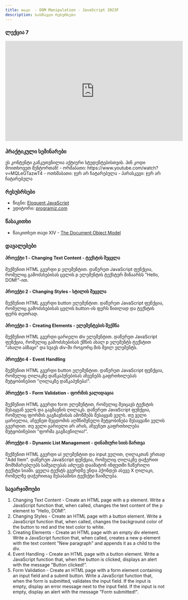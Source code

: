 ```yaml
---
title: თავი  - DOM Manipulation - JavaScript 2023F
description: სასწავლო რესურსები
---
```



### ლექცია 7

<iframe width="560" height="315" src="https://www.youtube.com/embed/ayyEXkWFWlU" title="YouTube video player" frameborder="0" allow="accelerometer; autoplay; clipboard-write; encrypted-media; gyroscope; picture-in-picture; web-share" allowfullscreen></iframe>

### პრაქტიკული სემინარები
<Card>
<PinCodeProtectedContent>
    <Locked>
        ეს კონტენტი განკუთვნილია აქტიური სტუდენტებისთვის.
        პინ კოდი მოითხოვეთ მენტორთან!
    </Locked>
    <Unlocked>
        - ორშაბათი: https://www.youtube.com/watch?v=MQLeGTazwT4
        - ოთხშაბათი: ჯერ არ ჩატარებულა
        - პარასკევი: ჯერ არ ჩატარებულა
    </Unlocked>
</PinCodeProtectedContent>
</Card>

### რესუსრსები
- წიგნი: [Eloquent JavaScript](https://eloquentjavascript.net/)
- ედიტორი: [programiz.com](https://www.programiz.com/javascript/online-compiler/)

### წასაკითხი
- წაიკითხეთ თავი XIV - [The Document Object Model](https://eloquentjavascript.net/14_dom.html)

### დავალებები

#### პროექტი 1 - Changing Text Content - ტექსტის შეცვლა
შექმენით HTML გვერდი p ელემენტით. დაწერეთ JavaScript ფუნქცია, რომელიც გამოძახებისას ცვლის p ელემენტის ტექსტურ შინაარსს "Hello, DOM!"-ით.

#### პროექტი 2 - Changing Styles - სტილის შეცვლა
შექმენით HTML გვერდი button ელემენტით. დაწერეთ JavaScript ფუნქცია, რომელიც გამოძახებისას ცვლის button-ის ფერს წითლად და ტექსტის ფერს თეთრად.

#### პროექტი 3 - Creating Elements - ელემენტების შექმნა
შექმენით HTML გვერდი ცარიელი div ელემენტით. დაწერეთ JavaScript ფუნქცია, რომელიც გამოძახებისას ქმნის ახალ p ელემენტს ტექსტით "ახალი აბზაცი" და სვავს div-ში როგორც მის შვილ ელემენტს.

#### პროექტი 4 - Event Handling
შექმენით HTML გვერდი button ელემენტით. დაწერეთ JavaScript ფუნქცია, რომელიც ღილაკზე დაწკაპუნებისას აჩვენებს გაფრთხილებას შეტყობინებით "ღილაკზე დაწკაპუნება!".

#### პროექტი 5 - Form Validation - ფორმის ვალიდაცია
შექმენით HTML გვერდი form ელემენტით, რომელიც შეიცავს ტექსტის შესაყვან ველს და გაგზავნის ღილაკს. დაწერეთ JavaScript ფუნქცია, რომელიც ფორმის გაგზავნისას ამოწმებს შესაყვან ველს. თუ ველი ცარიელია, აჩვენეთ შეცდომის აღმნიშვნელი შეტყობინება შესაყვანი ველის გვერდით. თუ ველი ცარიელი არ არის, აჩვენეთ გაფრთხილება შეტყობინებით "ფორმა გაგზავნილია!".

#### პროექტი 6 - Dynamic List Management - დინამიური სიის მართვა
შექმენით HTML გვერდი ul ელემენტით და input ველით, ღილაკთან ერთად "Add Item". დაწერეთ JavaScript ფუნქცია, რომელიც ღილაკზე დაჭერით მომხმარებლებს საშუალებას აძლევს დაამატონ ინფუთში ჩაწერილი ტექსტი სიაში. ყველა ტექსტს გვერდზე უნდა ჰქონდეს ასევე X ღილაკი, რომელზე დაჭერითაც შესაბამისი ტექსქტი წაიშლება.

### სავარჯიშოები

1. Changing Text Content -  Create an HTML page with a p element. Write a JavaScript function that, when called, changes the text content of the p element to "Hello, DOM!".
1. Changing Styles - Create an HTML page with a button element. Write a JavaScript function that, when called, changes the background color of the button to red and the text color to white.
1. Creating Elements - Create an HTML page with an empty div element. Write a JavaScript function that, when called, creates a new p element with the text content "New paragraph" and appends it as a child to the div.
1. Event Handling - Create an HTML page with a button element. Write a JavaScript function that, when the button is clicked, displays an alert with the message "Button clicked!".
1. Form Validation - Create an HTML page with a form element containing an input field and a submit button. Write a JavaScript function that, when the form is submitted, validates the input field. If the input is empty, display an error message next to the input field. If the input is not empty, display an alert with the message "Form submitted!".
